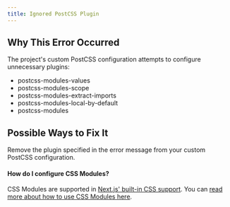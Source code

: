 ```yaml
---
title: Ignored PostCSS Plugin
---
```


## Why This Error Occurred

The project's custom PostCSS configuration attempts to configure unnecessary plugins:

- postcss-modules-values
- postcss-modules-scope
- postcss-modules-extract-imports
- postcss-modules-local-by-default
- postcss-modules

## Possible Ways to Fix It

Remove the plugin specified in the error message from your custom PostCSS configuration.

#### How do I configure CSS Modules?

CSS Modules are supported in [Next.js' built-in CSS support](/docs/pages/building-your-application/configuring/post-css).
You can [read more about how to use CSS Modules here](/docs/pages/building-your-application/configuring/post-css).
